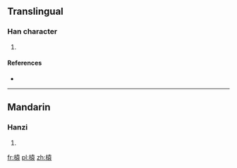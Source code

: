 ==Translingual==

===Han character===
{{Han char|rn=75|rad=木|as=10|sn=14|four=44932|canj=DGRV}}

# {{defn|Han|sort=木10}}

====References====
* {{Han ref|kx=0544.090|dkj=15265|dj=0931.280|hdz=21260.050|uh=69AC|ud=27052|bh=E244|bd=57924}}

----

==Mandarin==

===Hanzi===
{{cmn-hanzi|pin=[[yuán]] ([[yuan2]])|wg=yüan<sup>2</sup>}}

# {{defn|lang=cmn|sort=木10}}

[[fr:榬]]
[[pl:榬]]
[[zh:榬]]